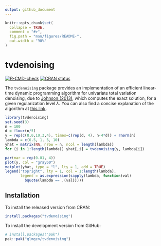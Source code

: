 ```yaml
---
output: github_document
---
```


<!-- README.md is generated from README.Rmd. -->

```r
knitr::opts_chunk$set(
  collapse = TRUE,
  comment = "#>",
  fig.path = "man/figures/README-",
  out.width = "90%"
)
```

# tvdenoising

<!-- badges: start -->
[![R-CMD-check](https://github.com/glmgen/tvdenoising/actions/workflows/R-CMD-check.yaml/badge.svg)](https://github.com/glmgen/tvdenoising/actions/workflows/R-CMD-check.yaml)
[![CRAN status](https://www.r-pkg.org/badges/version/tvdenoising)](https://CRAN.R-project.org/package=tvdenoising)
<!-- badges: end -->

The `tvdenoising` package provides an implementation of an efficient linear-time
dynamic programming algorithm for univariate total variation denoising, due to
[Johnson (2013)](https://doi.org/10.1080/10618600.2012.681238), which computes
the exact solution, for a given regularization level $\lambda$. You can also 
find a concise explanation of the algorithm at 
[this link](https://www.stat.berkeley.edu/~ryantibs/papers/tvdp.pdf).

```r
library(tvdenoising)
set.seed(3)
n = 100
d = floor(n/5)
y = rep(c(8,0,10,3,4), times=c(rep(d, 4), n-4*d)) + rnorm(n)
lambda = c(0.5, 1, 5, 10)
yhat = matrix(NA, nrow = n, ncol = length(lambda))
for (i in 1:length(lambda)) yhat[,i] = tvdenoising(y, lambda[i])

par(mar = rep(0.01, 4))
plot(y, col = "gray60")
matplot(yhat, type = "l", lty = 1, add = TRUE)
legend("topright", lty = 1, col = 1:length(lambda),
       legend = as.expression(sapply(lambda, function(val) 
         bquote(lambda == .(val)))))
```

## Installation

To install the released version from CRAN:

``` r
install.packages("tvdenoising")
```

To install the development version from GitHub:

``` r
# install.packages("pak")
pak::pak("glmgen/tvdenoising")
```
